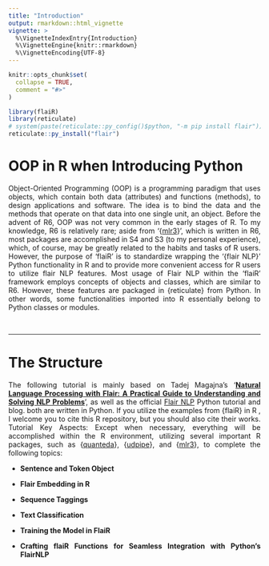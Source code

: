 ```yaml
---
title: "Introduction"
output: rmarkdown::html_vignette
vignette: >
  %\VignetteIndexEntry{Introduction}
  %\VignetteEngine{knitr::rmarkdown}
  %\VignetteEncoding{UTF-8}
---
```


```r
knitr::opts_chunk$set(
  collapse = TRUE,
  comment = "#>"
)
```

```r
library(flaiR)
library(reticulate)
# system(paste(reticulate::py_config()$python, "-m pip install flair"))
reticulate::py_install("flair")
```

# OOP in R when Introducing Python

<div style="text-align: justify">

Object-Oriented Programming (OOP) is a programming paradigm that uses objects, which contain both data (attributes) and functions (methods), to design applications and software. The idea is to bind the data and the methods that operate on that data into one single unit, an object. Before the advent of R6, OOP was not very common in the early stages of R. To my knowledge, R6 is relatively rare; aside from '{[mlr3](https://mlr3.mlr-org.com)}', which is written in R6, most packages are accomplished in S4 and S3 (to my personal experience), which, of course, may be greatly related to the habits and tasks of R users. However, the purpose of 'flaiR' is to standardize wrapping the '{flair NLP}' Python functionality in R and to provide more convenient access for R users to utilize flair NLP features. Most usage of Flair NLP within the 'flaiR' framework employs concepts of objects and classes, which are similar to R6. However, these features are packaged in {reticulate} from Python. In other words, some functionalities imported into R essentially belong to Python classes or modules.

</div>

&nbsp;

-----

# The Structure

<div style="text-align: justify">

The following tutorial is mainly based on Tadej Magajna's '[__Natural Language Processing with Flair: A Practical Guide to Understanding and Solving NLP Problems__](https://github.com/PacktPublishing/Natural-Language-Processing-with-Flair)', as well as the official [Flair NLP](https://flairnlp.github.io/docs/intro) Python tutorial and blog. both are written in Python. If you utilize the examples from {flaiR} in R , I welcome you to cite this R repository, but you should also cite their works. Tutorial Key Aspects: Except when necessary, everything will be accomplished within the R environment, utilizing several important R packages, such as {[quanteda](https://quanteda.org)}, {[udpipe](https://bnosac.github.io/udpipe/en/)}, and {[mlr3](https://mlr3.mlr-org.com/index.html)}, to complete the following topics:

- __Sentence and Token Object__

- __Flair Embedding in R__

- __Sequence Taggings__ 

- __Text Classification__

- __Training the Model in FlaiR__

- __Crafting flaiR Functions for Seamless Integration with Python's FlairNLP__


</div>
